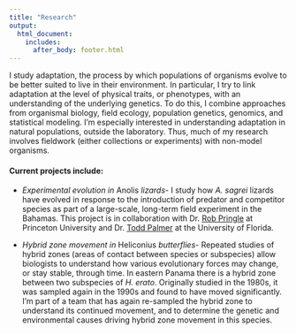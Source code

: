 ```yaml
---
title: "Research"
output:
  html_document:
    includes:
      after_body: footer.html
---
```



I study adaptation, the process by which populations of organisms evolve to be better suited to live in their environment. In particular, I try to link adaptation at the level of physical traits, or phenotypes, with an understanding of the underlying genetics. To do this, I combine approaches from organismal biology, field ecology, population genetics, genomics, and statistical modeling. I'm especially interested in understanding adaptation in natural populations, outside the laboratory. Thus, much of my research involves fieldwork (either collections or experiments) with non-model organisms. 

#### Current projects include:

* *Experimental evolution in * Anolis *lizards*- I study how *A. sagrei* lizards have evolved in response to the introduction of predator and competitor species as part of a large-scale, long-term field experiment in the Bahamas. This project is in collaboration with Dr. [Rob Pringle](https://pringle.princeton.edu) at Princeton University and Dr. [Todd Palmer](http://www.thepalmerlab.com/TMP/welcome.html) at the University of Florida.


* *Hybrid zone movement in* Heliconius *butterflies*- Repeated studies of hybrid zones (areas of contact between species or subspecies) allow biologists to understand how various evolutionary forces may change, or stay stable, through time. In eastern Panama there is a hybrid zone between two subspecies of *H. erato*. Originally studied in the 1980s, it was sampled again in the 1990s and found to have moved significantly. I'm part of a team that has again re-sampled the hybrid zone to understand its continued movement, and to determine the genetic and environmental causes driving hybrid zone movement in this species. 


